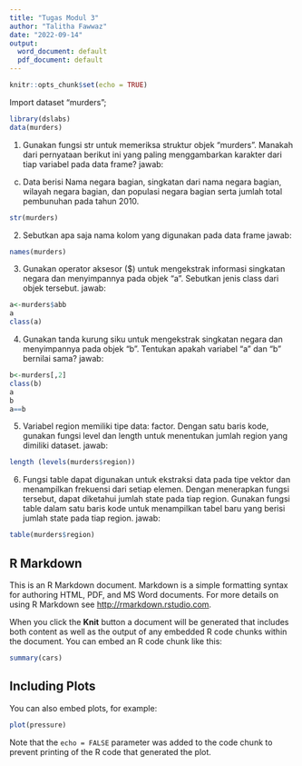 ```yaml
---
title: "Tugas Modul 3"
author: "Talitha Fawwaz"
date: "2022-09-14"
output:
  word_document: default
  pdf_document: default
---
```


```r
knitr::opts_chunk$set(echo = TRUE)
```
Import dataset "murders";
```r
library(dslabs)
data(murders)
```

1. Gunakan fungsi str untuk memeriksa struktur objek “murders”. Manakah dari pernyataan berikut ini yang paling menggambarkan karakter dari tiap variabel pada data frame?
jawab:

c. Data berisi Nama negara bagian, singkatan dari nama negara bagian, wilayah
negara bagian, dan populasi negara bagian serta jumlah total pembunuhan pada
tahun 2010.

```r
str(murders)
```

2. Sebutkan apa saja nama kolom yang digunakan pada data frame
jawab:

```r
names(murders)
```

3. Gunakan operator aksesor ($) untuk mengekstrak informasi singkatan negara dan
menyimpannya pada objek “a”. Sebutkan jenis class dari objek tersebut. 
jawab:

```r
a<-murders$abb
a
class(a)
```

4. Gunakan tanda kurung siku untuk mengekstrak singkatan negara dan menyimpannya pada objek “b”. Tentukan apakah variabel “a” dan “b” bernilai sama?
jawab:

```r
b<-murders[,2]
class(b)
a
b
a==b
```

5. Variabel region memiliki tipe data: factor. Dengan satu baris kode, gunakan fungsi level dan length untuk menentukan jumlah region yang dimiliki dataset.
jawab:

```r
length (levels(murders$region))
```

6. Fungsi table dapat digunakan untuk ekstraksi data pada tipe vektor dan menampilkan frekuensi dari setiap elemen. Dengan menerapkan fungsi tersebut, dapat diketahui jumlah state pada tiap region. Gunakan fungsi table dalam satu baris kode untuk menampilkan tabel baru yang berisi jumlah state pada tiap region.
jawab:

```r
table(murders$region)
```


## R Markdown

This is an R Markdown document. Markdown is a simple formatting syntax for authoring HTML, PDF, and MS Word documents. For more details on using R Markdown see <http://rmarkdown.rstudio.com>.

When you click the **Knit** button a document will be generated that includes both content as well as the output of any embedded R code chunks within the document. You can embed an R code chunk like this:

```r
summary(cars)
```

## Including Plots

You can also embed plots, for example:

```r
plot(pressure)
```

Note that the `echo = FALSE` parameter was added to the code chunk to prevent printing of the R code that generated the plot.
